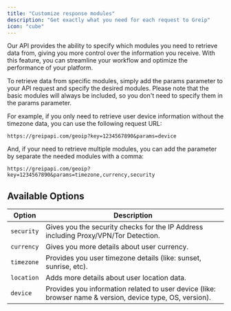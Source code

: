 ```yaml
---
title: "Customize response modules"
description: "Get exactly what you need for each request to Greip"
icon: "cube"
---
```


Our API provides the ability to specify which modules you need to retrieve data from, giving you more control over the information you receive. With this feature, you can streamline your workflow and optimize the performance of your platform.

To retrieve data from specific modules, simply add the params parameter to your API request and specify the desired modules. Please note that the basic modules will always be included, so you don't need to specify them in the params parameter.

For example, if you only need to retrieve user device information without the timezone data, you can use the following request URL:

```
https://greipapi.com/geoip?key=1234567890&params=device
```

And, if your need to retrieve multiple modules, you can add the parameter by separate the needed modules with a comma:

```
https://greipapi.com/geoip?key=1234567890&params=timezone,currency,security
```

## Available Options

| Option     | Description                                                                                               |
| ---------- | --------------------------------------------------------------------------------------------------------- |
| `security` | Gives you the security checks for the IP Address including Proxy/VPN/Tor Detection.                       |
| `currency` | Gives you more details about user currency.                                                               |
| `timezone` | Provides you user timezone details (like: sunset, sunrise, etc).                                          |
| `location` | Adds more details about user location data.                                                               |
| `device`   | Provides you information related to user device (like: browser name & version, device type, OS, version). |
